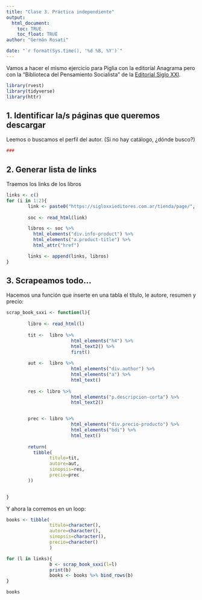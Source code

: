 ```yaml
---
title: "Clase 3. Práctica independiente"
output: 
  html_document:
    toc: TRUE
    toc_float: TRUE
author: "Germán Rosati"

date: "`r format(Sys.time(), '%d %B, %Y')`"
---
```


Vamos a hacer el mismo ejercicio para Piglia con la editorial Anagrama pero con la "Biblioteca del Pensamiento Socialista" de la [Editorial Siglo XXI](https://sigloxxieditores.com.ar/).

```r
library(rvest)
library(tidyverse)
library(httr)
```

## 1. Identificar la/s páginas que queremos descargar
Leemos o buscamos el perfil del autor. 
(Si no hay catálogo, ¿dónde busco?)
```r
### 
```

## 2. Generar lista de links
Traemos los links de los libros
```r
links <- c()
for (i in 1:2){
        link <- paste0("https://sigloxxieditores.com.ar/tienda/page/", i, "/?coleccion=biblioteca-del-pensamiento-socialista")
        
        soc <- read_html(link)

        libros <- soc %>% 
          html_elements("div.info-product") %>% 
          html_elements("a.product-title") %>%
          html_attr("href")

        links <- append(links, libros)
}

```

## 3. Scrapeamos todo...
Hacemos una función que inserte en una tabla el título, le autore, resumen y precio: 
```r

scrap_book_sxxi <- function(l){
        
        libro <- read_html(l)
        
        tit <-  libro %>%
                        html_elements("h4") %>%
                        html_text2() %>%
                        first()
        
        aut <-  libro %>%
                        html_elements("div.author") %>%
                        html_elements("a") %>%
                        html_text()
        
        res <- libro %>%
                        html_elements("p.descripcion-corta") %>%
                        html_text2()


        prec <- libro %>%
                        html_elements("div.precio-producto") %>%
                        html_elements("bdi") %>%
                        html_text()
        
        return(
          tibble(
                titulo=tit,
                autore=aut,
                sinopsis=res,
                precio=prec
        ))

        
}
```

Y ahora la corremos en un loop:

```r
books <- tibble(
                titulo=character(),
                autore=character(),
                sinopsis=character(),
                precio=character()
                )

for (l in links){
                b <- scrap_book_sxxi(l=l)
                print(b)
                books <- books %>% bind_rows(b)
}
```

```r
books
```

